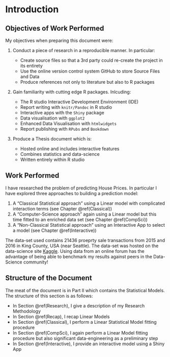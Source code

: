 # Introduction {#intro}

## Objectives of Work Performed

My objectives when preparing this document were:

1. Conduct a piece of research in a reproducible manner. In particular:

   - Create source files so that a 3rd party could re-create the project in its entirety
   - Use the online version control system GitHub to store Source Files and Data
   - Produce references not only to literature but also to R packages
   
2. Gain familiarity with cutting edge R packages. Inlcuding:

   - The R studio Interactive Development Environment (IDE)
   - Report writing with `knitr/Pandoc` in R studio
   - Interactive apps with the `Shiny` package 
   - Data visualisation with `ggplot2`
   - Enhanced Data Visualisation with `htmlwidgets`
   - Report publishing with `RPubs` and `Bookdown`

3. Produce a Thesis document which is:

   - Hosted online and includes interactive features
   - Combines statistics and data-science
   - Written entirely within R studio

## Work Performed

I have researched the problem of predicting House Prices. In particular I have explored three approaches to building a prediction model:

1. A "Classical Statistical approach" using a Linear model with complicated interaction terms (see Chapter \@ref(Classical))
2. A "Computer-Science approach" again using a Linear model but this time fitted to an enriched data set (see Chapter \@ref(CompSci))
3. A "Non-Classical Statistical approach" using an Interactive App to select a model (see Chapter \@ref(Interactive))

The data-set used contains 21436 proeprty sale transactions from 2015 and 2016 in King County, USA (near Seattle). The data-set was hosted on the data-science site [Kaggle](). Using data from an online forum has the advantage of being able to benchmark my results against peers in the Data-Science community!

## Structure of the Document

The meat of the document is in Part II which contains the Statistical Models. The structure of this section is as follows:

   - In Section \@ref(Research), I give a description of my Research Methodology
   - In Section \@ref(Recap), I recap Linear Models
   - In Section \@ref(Classical), I perform a Linear Statistical Model fitting procedure
   - In Section \@ref(CompSci), I again perform a Linear Model fitting procedure but also significant data-engineering as a preliminary step
   - In Section \@ref(Interactive), I provide an interactive model using a Shiny App 
